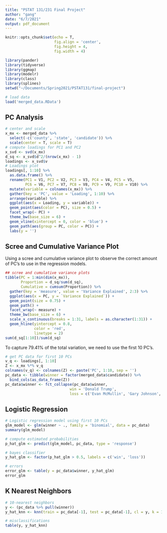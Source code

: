```yaml
---
title: "PSTAT 131/231 Final Project"
author: "gang"
date: "6/7/2021"
output: pdf_document
---
```


```r
knitr::opts_chunk$set(echo = T, 
                      fig.align = 'center',
                      fig.height = 4, 
                      fig.width = 4)

library(pander)
library(tidyverse)
library(ggmap)
library(modelr)
library(class)
library(splines)
setwd("~/Documents/Spring2021/PSTAT131/final-project")
```

```r
# load data
load('merged_data.RData')
```

## PC Analysis

```r
# center and scale
x_mx <- merged_data %>% 
  select(-c('county', 'state', 'candidate')) %>% 
  scale(center = T, scale = T)
# compute loadings for PC1 and PC2
x_svd <- svd(x_mx)
d_sq <- x_svd$d^2/(nrow(x_mx) - 1)
loadings <- x_svd$v
# Loadings plot
loadings[, 1:10] %>%
  as.data.frame() %>%
  rename(PC1 = V1, PC2 = V2, PC3 = V3, PC4 = V4, PC5 = V5, 
         PC6 = V6, PC7 = V7, PC8 = V8, PC9 = V9, PC10 = V10) %>%
  mutate(variable = colnames(x_mx)) %>%
  gather(key = 'PC', value = 'Loading', 1:10) %>%
  arrange(variable) %>%
  ggplot(aes(x = Loading, y = variable)) +
  geom_point(aes(color = PC), size = 0.5) +
  facet_wrap(~ PC) +
  theme_bw(base_size = 6) +
  geom_vline(xintercept = 0, color = 'blue') +
  geom_path(aes(group = PC, color = PC)) +
  labs(y = '')
```


## Scree and Cumulative Variance Plot
Using a scree and cumulative variance plot to observe the correct amount of PC's to use in the regression models.
```r
## scree and cumulative variance plots
tibble(PC = 1:min(dim(x_mx)),
       Proportion = d_sq/sum(d_sq),
       Cumulative = cumsum(Proportion)) %>%
  gather(key = 'measure', value = 'Variance Explained', 2:3) %>%
  ggplot(aes(x = PC, y = `Variance Explained`)) +
  geom_point(size = 0.75) +
  geom_path() +
  facet_wrap(~ measure) +
  theme_bw(base_size = 6) +
  scale_x_continuous(breaks = 1:31, labels = as.character(1:31)) +
  geom_hline(yintercept = 0.8,
             color = 'red',
             linetype = 2)
sum(d_sq[1:10])/sum(d_sq)
```
To capture 79.41% of the total variation, we need to use the first 10 PC's.

```r
# get PC data for first 10 PCs
v_q <- loadings[, 1:10]
Z <- x_mx %*% v_q
colnames(v_q) <- colnames(Z) <- paste('PC', 1:10, sep = '')
pc_data <- tibble(winner = factor(merged_data$candidate)) %>%
  bind_cols(as_data_frame(Z))
pc_data$winner <- fct_collapse(pc_data$winner,
                             win = 'Donald Trump',
                             loss = c('Evan McMullin', 'Gary Johnson', 'Hillary Clinton'))
```

## Logistic Regression
```r
# Logistic regression model using first 10 PCs
glm_model <- glm(winner ~ ., family = 'binomial', data = pc_data)
summary(glm_model)

# compute estimated probabilities
p_hat_glm <- predict(glm_model, pc_data, type = 'response')

# bayes classifier
y_hat_glm <- factor(p_hat_glm > 0.5, labels = c('win', 'loss'))

# errors
error_glm <- table(y = pc_data$winner, y_hat_glm)
error_glm
```

## K Nearest Neighbors
```r
# 10-nearest neighbors
y <- (pc_data %>% pull(winner))
y_hat_knn <- knn(train = pc_data[-1], test = pc_data[-1], cl = y, k = 10)

# misclassifications
table(y, y_hat_knn)
```


